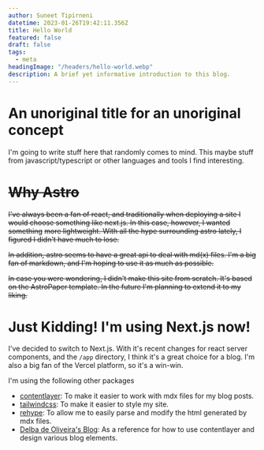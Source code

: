 ```yaml
---
author: Suneet Tipirneni
datetime: 2023-01-26T19:42:11.356Z
title: Hello World
featured: false
draft: false
tags:
  - meta
headingImage: "/headers/hello-world.webp"
description: A brief yet informative introduction to this blog.
---
```


# An unoriginal title for an unoriginal concept

I'm going to write stuff here that randomly comes to mind. This maybe stuff from javascript/typescript or other languages and tools I find interesting.

# ~~Why Astro~~

~~I've always been a fan of react, and traditionally when deploying a site I would choose something like next.js. In this case, however, I wanted something~~
~~more lightweight. With all the hype surrounding astro lately, I figured I didn't have much to lose.~~

~~In addition, astro seems to have a great api to deal with md(x) files. I'm a big fan of markdown, and I'm hoping to use it as much as possible.~~

~~In case you were wondering, I didn't make this site from scratch. It's based on the AstroPaper template. In the future I'm planning to extend it to my liking.~~

# Just Kidding! I'm using Next.js now!

I've decided to switch to Next.js. With it's recent changes for react server components, and the `/app` directory, I think it's a great choice for a blog. I'm also a big fan of the Vercel platform, so it's a win-win.

I'm using the following other packages

- [contentlayer](https://www.contentlayer.dev/): To make it easier to work with mdx files for my blog posts.
- [tailwindcss](https://tailwindcss.com/): To make it easier to style my site.
- [rehype](https://unifiedjs.com/): To allow me to easily parse and modify the html generated by mdx files.
- [Delba de Oliveira's Blog](https://delba.dev/): As a reference for how to use contentlayer and design various blog elements.
